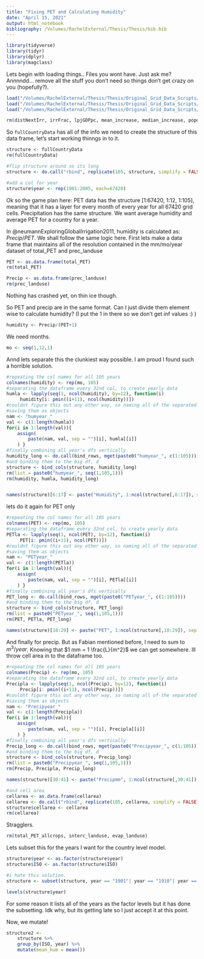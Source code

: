 ```yaml
---
title: "Fixing PET and Calculating Humidity"
date: "April 15, 2021"
output: html_notebook
bibliography: /Volumes/RachelExternal/Thesis/Thesis/bib.bib
---
```


```r
library(tidyverse)
library(tidyr)
library(dplyr)
library(magclass)
```
Lets begin with loading things.. Files you wont have. Just ask me? Annnndd... remove all the stuff you don't need so things don't get crazy on you (hopefully?).

```r
load("/Volumes/RachelExternal/Thesis/Thesis/Original_Grid_Data_Scripts/data/data.RData")
load("/Volumes/RachelExternal/Thesis/Thesis/Original_Grid_Data_Scripts/data/pet_data.RData")
load("/Volumes/RachelExternal/Thesis/Thesis/Original_Grid_Data_Scripts/data/countryData_67420.RData")

rm(distNextIrr, irrFrac, lpjGDPpc, mean_increase, median_increase, popdens, discharge_landuse, globalIrrigArea, lat, lon, runoff_landuse, transp_blue_landuse, transp_green_landuse)
```

So `fullCountryData` has all of the info we need to create the structure of this data frame, let's start working thinngs in to it. 
```r
structure <- fullCountryData
rm(fullCountryData)

#flip structure around so its long
structure <- do.call("rbind", replicate(105, structure, simplify = FALSE))

#add a col for year
structure$year <- rep(1901:2005, each=67420)
```

Ok so the game plan here: PET data has the structure [1:67420, 1:12, 1:105], meaning that it has a layer for every month of every year for all 67420 grid cells. Precipitation has the same structure. We want average humidity and average PET for a country for a year. 

In @neumannExploringGlobalIrrigation2011, humidity is calculated as: $Precip/PET$. We shall follow the same logic here. First lets make a data frame that maintains all of the resolution contained in the mm/mo/year dataset of total_PET and prec_landuse

```r
PET <- as.data.frame(total_PET)
rm(total_PET)

Precip <- as.data.frame(prec_landuse)
rm(prec_landuse)
```

Nothing has crashed yet, on thin ice though.  

So PET and precip are in the same format. Can I just divide them element wise to calculate humidity? (I put the 1 in there so we don't get inf values :) )

```r
humidity <- Precip/(PET+1)
```

We need months.
```r
mo <- seq(1,12,1)
```

Annd lets separate this the clunkiest way possible. I am proud I found such a horrible solution. 
```r
#repeating the col names for all 105 years
colnames(humidity) <- rep(mo, 105)
#separating the dataframe every 32nd col, to create yearly data
humla <- lapply(seq(1, ncol(humidity), by=12), function(i) 
     humidity[i: pmin((i+11), ncol(humidity))])
#couldnt figure this out any other way, so naming all of the separated dfs and 
#saving them as objects
nam <- "humyear_"
val <- c(1:length(humla))
for(i in 1:length(val)){
    assign(
        paste(nam, val, sep = "")[i], humla[[i]]
    ) } 
#finally combining all year's dfs vertically
humidity_long <- do.call(bind_rows, mget(paste0("humyear_", c(1:105))))
#and binding them to the big df, d
structure <- bind_cols(structure, humidity_long)
rm(list = paste0("humyear_", seq(1,105,1)))
rm(humidity, humla, humidity_long)


names(structure)[6:17] <- paste("Humidity", 1:ncol(structure[,6:17]), sep = "")
```

lets do it again for PET only

```r

#repeating the col names for all 105 years
colnames(PET) <- rep(mo, 105)
#separating the dataframe every 32nd col, to create yearly data
PETla <- lapply(seq(1, ncol(PET), by=12), function(i) 
     PET[i: pmin((i+11), ncol(PET))])
#couldnt figure this out any other way, so naming all of the separated dfs and 
#saving them as objects
nam <- "PETyear_"
val <- c(1:length(PETla))
for(i in 1:length(val)){
    assign(
        paste(nam, val, sep = "")[i], PETla[[i]]
    ) } 
#finally combining all year's dfs vertically
PET_long <- do.call(bind_rows, mget(paste0("PETyear_", c(1:105))))
#and binding them to the big df, d
structure <- bind_cols(structure, PET_long)
rm(list = paste0("PETyear_", seq(1,105,1)))
rm(PET, PETla, PET_long)

names(structure)[18:29] <- paste("PET", 1:ncol(structure[,18:29]), sep = "")
```

And finally for precip. But as Fabian mentioned before, I need to sum to $m^3/year$. Knowing that $1 mm = 1 \frac{L}{m^2}$ we can get somewhere. Ill throw cell area in to the dataframe too.

```r
#repeating the col names for all 105 years
colnames(Precip) <- rep(mo, 105)
#separating the dataframe every 32nd col, to create yearly data
Precipla <- lapply(seq(1, ncol(Precip), by=12), function(i) 
     Precip[i: pmin((i+11), ncol(Precip))])
#couldnt figure this out any other way, so naming all of the separated dfs and 
#saving them as objects
nam <- "Precipyear_"
val <- c(1:length(Precipla))
for(i in 1:length(val)){
    assign(
        paste(nam, val, sep = "")[i], Precipla[[i]]
    ) } 
#finally combining all year's dfs vertically
Precip_long <- do.call(bind_rows, mget(paste0("Precipyear_", c(1:105))))
#and binding them to the big df, d
structure <- bind_cols(structure, Precip_long)
rm(list = paste0("Precipyear_", seq(1,105,1)))
rm(Precip, Precipla, Precip_long)

names(structure)[30:41] <- paste("Precipmm", 1:ncol(structure[,30:41]), sep = "")

#and cell area
cellarea <- as.data.frame(cellarea)
cellarea <- do.call("rbind", replicate(105, cellarea, simplify = FALSE))
structure$cellarea <- cellarea
rm(cellarea)
```

Stragglers.
```r
rm(total_PET_allcrops, interc_landuse, evap_landuse)
```

Lets subset this for the years I want for the country level model.

```r
structure$year <- as.factor(structure$year)
structure$ISO <- as.factor(structure$ISO)

#i hate this solution. 
structure <- subset(structure, year == "1901"| year == "1910"| year == "1920"| year == "1930"| year == "1940"| year == "1950"| year == "1960"| year == "1970"| year == "1980"| year == "1985"| year == "1990"| year == "1995"| year == "2000"| year == "2005")

levels(structure$year)
```

For some reason it lists all of the years as the factor levels but it has done the subsetting. Idk why, but its getting late so I just accept it at this point.   

Now, we mutate!
```r
structure2 <- 
    structure %>% 
    group_by(ISO, year) %>% 
    mutate(mean_hum = mean())
```

